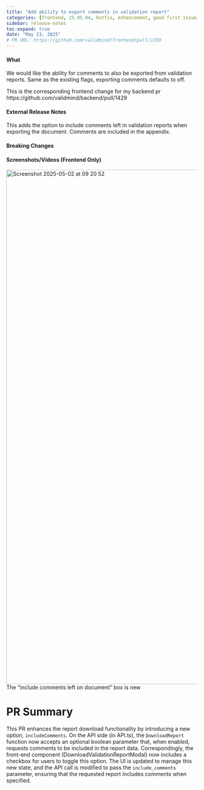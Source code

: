```yaml
---
title: "Add ability to export comments in validation report"
categories: [frontend, 25.05.04, hotfix, enhancement, good first issue, javascript]
sidebar: release-notes
toc-expand: true
date: "May 23, 2025"
# PR URL: https://github.com/validmind/frontend/pull/1359
---
```

#### What
<!-- Describe what the change is doing, including behavior before and after the change -->
We would like the ability for comments to also be exported from validation reports. Same as the existing flags, exporting comments defaults to off.

This is the corresponding frontend change for my backend pr https://github.com/validmind/backend/pull/1429

#### External Release Notes
<!--- REPLACE THIS COMMENT WITH YOUR DESCRIPTION --->
This adds the option to include comments left in validation reports when exporting the document. Comments are included in the appendix.

#### Breaking Changes
<!-- List any breaking changes -->

#### Screenshots/Videos (Frontend Only)
<img width="1353" alt="Screenshot 2025-05-02 at 09 20 52" src="https://github.com/user-attachments/assets/deff2eda-b081-44fc-bb6f-2e3cbf759da9" />
The "include comments left on document" box is new

# PR Summary

This PR enhances the report download functionality by introducing a new option, `includeComments`. On the API side (in API.ts), the `DownloadReport` function now accepts an optional boolean parameter that, when enabled, requests comments to be included in the report data. Correspondingly, the front-end component (DownloadValidationReportModal) now includes a checkbox for users to toggle this option. The UI is updated to manage this new state, and the API call is modified to pass the `include_comments` parameter, ensuring that the requested report includes comments when specified.
